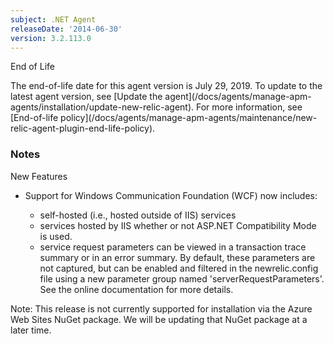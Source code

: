 ```yaml
---
subject: .NET Agent
releaseDate: '2014-06-30'
version: 3.2.113.0
---
```


End of Life

<Callout variant="important">
  The end-of-life date for this agent version is July 29, 2019. To update to the latest agent version, see [Update the agent](/docs/agents/manage-apm-agents/installation/update-new-relic-agent). For more information, see [End-of-life policy](/docs/agents/manage-apm-agents/maintenance/new-relic-agent-plugin-end-life-policy).
</Callout>

### Notes

New Features

* Support for Windows Communication Foundation (WCF) now includes:

  * self-hosted (i.e., hosted outside of IIS) services
  * services hosted by IIS whether or not ASP.NET Compatibility Mode is used.
  * service request parameters can be viewed in a transaction trace summary or in an error summary. By default, these parameters are not captured, but can be enabled and filtered in the newrelic.config file using a new parameter group named 'serverRequestParameters'. See the online documentation for more details.

Note: This release is not currently supported for installation via the Azure Web Sites NuGet package. We will be updating that NuGet package at a later time.
